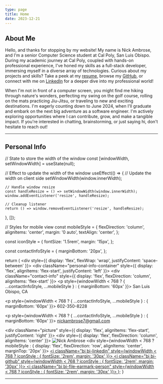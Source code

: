 ```yaml
---
type: page
title: Home
date: 2023-12-21
---
```


## About Me

Hello, and thanks for stopping by my website! My name is Nick Ambrose, and I'm a senior Computer Science student at Cal Poly, San Luis Obispo.
During my academic journey at Cal Poly, coupled with hands-on professional experience, I've honed my skills as a full-stack developer, 
immersing myself in a diverse array of technologies. Curious about my projects and skills? Take a peek at my [resume](/files/resume.pdf), 
browse my [GitHub](https://github.com/nickambrose7), or connect with me on [LinkedIn](https://www.linkedin.com/in/nick-ambrose-70a5101ba/) 
for a deeper dive into my professional world! 

When I'm not in front of 
a computer screen, you might find me hiking through nature's wonders, perfecting my swing on the golf course, rolling on the mats practicing Jiu-Jitsu, 
or traveling to new and exciting destinations. I'm eagerly counting down to June 2024, when I'll graduate and embark on the next big adventure as a software engineer. 
I'm actively exploring opportunities where I can contribute, grow, and make a tangible impact. If you're interested in chatting, brainstorming, or just saying hi, don't
hesitate to reach out!




---
## Personal Info


  // State to store the width of the window
  const [windowWidth, setWindowWidth] = useState(null);

  // Effect to update the width of the window
  useEffect(() => {
    // Update the width on client side
    setWindowWidth(window.innerWidth);

    // Handle window resize
    const handleResize = () => setWindowWidth(window.innerWidth);
    window.addEventListener('resize', handleResize);

    // Cleanup listener
    return () => window.removeEventListener('resize', handleResize);
  }, []);

  // Styles for mobile view
  const mobileStyle = {
    flexDirection: 'column',
    alignItems: 'center',
    margin: '0 auto',
    textAlign: 'center',
  };

  const iconStyle = {
    fontSize: '1.5rem',
    margin: '15px',
  };

  const contactInfoStyle = {
    marginBottom: '20px',
  };

  return (
    <div style={{ display: 'flex', flexWrap: 'wrap', justifyContent: 'space-between' }}>
      <div className="personal-info-container" style={{ display: 'flex', alignItems: 'flex-start', justifyContent: 'left' }}>
        <div className="contact-info" style={{ display: 'flex', flexDirection: 'column', alignItems: 'flex-start' }}>
          <p style={windowWidth < 768 ? { ...contactInfoStyle, ...mobileStyle } : { marginBottom: '60px' }}>
            <i className="bi bi-geo-alt-fill"></i> San Luis Obispo, CA
          </p>
          <p style={windowWidth < 768 ? { ...contactInfoStyle, ...mobileStyle } : { marginBottom: '60px' }}>
            <i className="bi bi-telephone-fill"></i> 602-350-8228
          </p>
          <p style={windowWidth < 768 ? { ...contactInfoStyle, ...mobileStyle } : { marginBottom: '60px' }}>
            <i className="bi bi-envelope-fill"></i> nickambrose7@gmail.com
          </p>
        </div>
      </div>
      <div className="picture" style={{ display: 'flex', alignItems: 'flex-start', justifyContent: 'right' }}>
        <div style={{ display: 'flex', flexDirection: 'column', alignItems: 'center' }}>
          <Image
            src="/images/headShot.jpg"
            alt="Nick Ambrose"
            width={250}
            height={400}
            priority
            className="next-image"
          />
          <div style={windowWidth < 768 ? mobileStyle : { display: 'flex', flexDirection: 'row', alignItems: 'center', marginTop: '20px' }}>
            <a href="https://www.linkedin.com/in/nick-ambrose-70a5101ba/" target="_blank">
              <i className="bi bi-linkedin" style={windowWidth < 768 ? iconStyle : { fontSize: '2rem', margin: '30px' }}></i>
            </a>
            <a href="https://github.com/nickambrose7" target="_blank">
              <i className="bi bi-github" style={windowWidth < 768 ? iconStyle : { fontSize: '2rem', margin: '30px' }}></i>
            </a>
            <a href="/files/resume.pdf" target="_blank">
              <i className="bi bi-file-earmark-person" style={windowWidth < 768 ? iconStyle : { fontSize: '2rem', margin: '30px' }}></i>
            </a>
          </div>
        </div>
      </div>
    </div>
  );
}


<PersonalInfo />

---